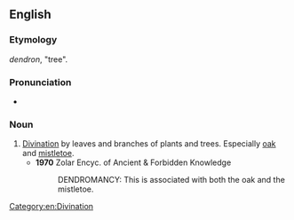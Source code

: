 ==English==

===Etymology===
{{etyl|grc|en}} ''dendron'', "tree".

===Pronunciation===
* {{a|UK}} {{IPA|/ˈdɛndɹəmænsi/|lang=en}}

===Noun===
{{en-noun|-}}

# [[divination|Divination]] by leaves and branches of plants and trees. Especially [[oak]] and [[mistletoe]].
#* '''1970''' Zolar Encyc. of Ancient & Forbidden Knowledge
#*: DENDROMANCY: This is associated with both the oak and the mistletoe.

[[Category:en:Divination]]